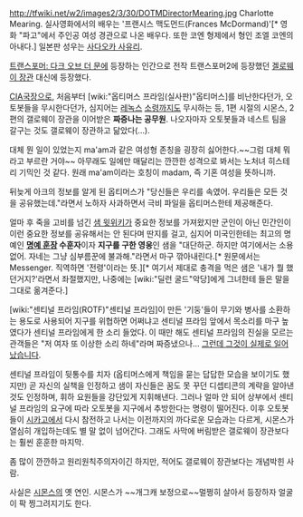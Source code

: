 http://tfwiki.net/w2/images2/3/30/DOTMDirectorMearing.jpg
Charlotte Mearing. 실사영화에서의 배우는 '프랜시스 맥도먼드(Frances McDormand)'[* 영화 "파고"에서 주인공 여성 경관으로 나온 배우다. 또한 코엔 형제에서 형인 조엘 코엔의 아내다.] 일본판 성우는 [[사다오카 사유리]].

[[트랜스포머: 다크 오브 더 문]]에 등장하는 인간으로 전작 트랜스포머2에 등장했던 [[겔로웨이 장관]] 대신에 등장했다. 

[[CIA]]국장으로, 처음부터 [wiki:"옵티머스 프라임(실사판)"옵티머스]를 비난한다던가, 오토봇들을 무시한다던가, 심지어는 [[레녹스]] [[소령]]까지도 무시하는 등, 1편 시절의 시몬스, 2편의 갤로웨이 장관을 이어받은 '''짜증나는 공무원'''. 나오자마자 오토봇들과 네스트 팀을 갈구는 것도 갤로웨이 장관하고 닮았다(...).

대체 뭔 일이 있었는지 ma'am과 같은 여성형 존칭을 굉장히 싫어한다.~~그럼 대체 뭐라고 부르란 거야~~ 아무래도 일에만 매달리는 깐깐한 성격으로 봐서는 노처녀 히스테리 기믹인 것 같다. 원래 ma'am이라는 호칭이 madam, 즉 기혼 여성을 뜻하니까.

뒤늦게 아크의 정보를 알게 된 옵티머스가 "당신들은 우리를 속였어. 우리들은 모든 것을 공유했는데."라면서 노하자 사과하면서 극비 파일을 옵티머스한테 제공해준다.

얼마 후 죽을 고비를 넘긴 [[샘 윗위키]]가 중요한 정보를 가져왔지만 군인이 아닌 민간인이 이런 중요한 정보를 공유해서는 안 된다며 딴지를 걸고, 심지어 미국인한테는 최고의 명예인 '''[[명예 훈장]] 수훈자'''이자 '''지구를 구한 영웅'''인 샘을 "대단하군. 하지만 여기에서는 소용없어. 자네는 그냥 심부름꾼에 불과해."라면서 마구 깎아내린다.[* 원문에서는 Messenger. 직역하면 '전령'이라는 뜻.][* 여기서 제대로 충격을 먹은 샘은 '내가 뭘 했던거지?'라면서 좌절했지만, 나중에는 [wiki:"딜런 굴드"악당]에게 그녀한테 들은 말을 그대로 옮겨준다.]

[wiki:"센티널 프라임(ROTF)"센티널 프라임]이 만든 '기둥'들이 무기와 병사를 소환하는 용도로 사용되어 지구를 위협하면 어쩌냐고 센티널 프라임 앞에서 목소리를 마구 높였다가 센티널 프라임에게 한 소리 들었다. 이 때만 해도 센티널 프라임의 진실을 모르는 관객들은 "저 여자 또 이상한 소리 하네"라며 짜증냈으나… [[그런데 그것이 실제로 일어났습니다]].

센티널 프라임이 뒷통수를 치자 (옵티머스에게 책임을 묻는 답답한 모습을 보이기도 했지만) 곧 자신의 실책을 인정하고 샘이 자신들은 꿈도 못 꾸던 디셉티콘의 계략을 알아낸 것도 인정하며, 휘하 요원들을 강단있게 지휘해낸다. 그러나 얼마 안 되어 상부에서 센티널 프라임의 요구에 따라 오토봇을 지구에서 추방한다는 명령이 떨어진다. 이후 오토봇들이 [[시카고]]에서 다시 참전하고 나서는 이전까지의 까다로운 모습과는 다르게, 시몬스가 열심히 개입하는데도 별 말 없이 넘어간다. 그래도 사막에 버림받은 갤로웨이 장관보다는 훨씬 훈훈한 마지막.

좀 많이 깐깐하고 원리원칙주의자이긴 하지만, 적어도 갤로웨이 장관보다는 개념박힌 사람.

사실은 [[시몬스]]의 옛 연인. 시몬스가 ~~개그캐 보정으로~~멀쩡히 살아서 등장하자 얼굴이 팍 찡그려지기도 한다.
